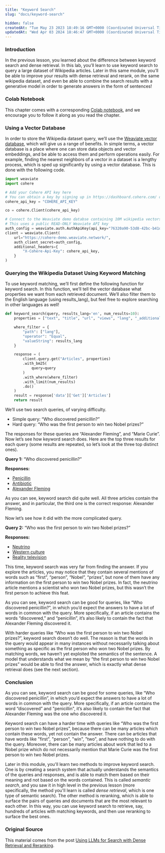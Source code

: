 ```yaml
---
title: "Keyword Search"
slug: "docs/keyword-search"

hidden: false
createdAt: "Tue May 23 2023 18:49:16 GMT+0000 (Coordinated Universal Time)"
updatedAt: "Wed Apr 03 2024 18:46:47 GMT+0000 (Coordinated Universal Time)"
---
```


### Introduction

In the previous lesson, you learned about the difference between keyword search and dense retrieval. In this lab, you’ll learn to use keyword search to query a large dataset of Wikipedia articles. Later in this same module, you’ll be able to improve your results with dense retrieval and rerank, on the same wikipedia dataset, and even be able to combine the search results with a generative model in order to generate answers in the form of sentences!

### Colab Notebook

This chapter comes with a corresponding [Colab notebook](https://colab.research.google.com/github/cohere-ai/notebooks/blob/main/notebooks/llmu/End_To_End_Wikipedia_Search.ipynb), and we encourage you to follow it along as you read the chapter.

### Using a Vector Database

In order to store the Wikipedia dataset query, we’ll use the [Weaviate vector database](https://weaviate.io/?ref=txt.cohere.com), which will give us a range of benefits. In simple terms, a vector database is a place where one can store data objects and vector embeddings, and be able to access them and perform operations easily. For example, finding the nearest neighbors of a vector in a dataset is a lengthy process, which is sped up significantly by using a vector database. This is done with the following code.

```python PYTHON
import weaviate
import cohere

# Add your Cohere API key here
# You can obtain a key by signing up in https://dashboard.cohere.com/ or /reference/key
cohere_api_key = "COHERE_API_KEY"

co = cohere.Client(cohere_api_key)

# Connect to the Weaviate demo databse containing 10M wikipedia vectors
# This uses a public READ-ONLY Weaviate API key
auth_config = weaviate.auth.AuthApiKey(api_key="76320a90-53d8-42bc-b41d-678647c6672e")
client = weaviate.Client(
    url="https://cohere-demo.weaviate.network/",
    auth_client_secret=auth_config,
    additional_headers={
        "X-Cohere-Api-Key": cohere_api_key,
    }
)
```

### Querying the Wikipedia Dataset Using Keyword Matching

To use keyword matching, we’ll first define the following function for keyword search. In this function, we’ll tell the vector database what properties we want from each retrieved document. We’ll also filter them to the English language (using results_lang), but feel free to explore searching in other languages as well!

```python PYTHON
def keyword_search(query, results_lang='en', num_results=10):
    properties = ["text", "title", "url", "views", "lang", "_additional {distance}"]

    where_filter = {
        "path": ["lang"],
        "operator": "Equal",
        "valueString": results_lang
    }

    response = (
        client.query.get("Articles", properties)
        .with_bm25(
            query=query
        )
        .with_where(where_filter)
        .with_limit(num_results)
        .do()
    )
    result = response['data']['Get']['Articles']
    return result
```

We’ll use two search queries, of varying difficulty.

- Simple query: “Who discovered penicillin?”
- Hard query: “Who was the first person to win two Nobel prizes?”

The responses for these queries are “Alexander Fleming”, and “Marie Curie”. Now let’s see how keyword search does. Here are the top three results for each query (some results are repeated, so let’s look at the three top distinct ones).

**Query 1:** “Who discovered penicillin?”

**Responses:**

- [Penicillin](https://en.wikipedia.org/wiki?curid=23312)
- [Antibiotic](https://en.wikipedia.org/wiki?curid=1805)
- [Alexander Fleming](https://en.wikipedia.org/wiki?curid=1937)

As you can see, keyword search did quite well. All three articles contain the answer, and in particular, the third one is the correct response: Alexander Fleming.

Now let’s see how it did with the more complicated query.

**Query 2:** “Who was the first person to win two Nobel prizes?”

**Responses:**

- [Neutrino](https://en.wikipedia.org/wiki?curid=21485)
- [Western culture](https://en.wikipedia.org/wiki?curid=21208262)
- [Reality television](https://en.wikipedia.org/wiki?curid=38539)

This time, keyword search was very far from finding the answer. If you explore the articles, you may notice that they contain several mentions of words such as “first”, “person”, “Nobel”, “prizes”, but none of them have any information on the first person to win two Nobel prizes. In fact, the neutrino article mentions a scientist who won two Nobel prizes, but this wasn’t the first person to achieve this feat.

As you can see, keyword search can be good for queries, like “Who discovered penicillin?”, in which you’d expect the answers to have a lot of words in common with the query. More specifically, if an article contains the words “discovered,” and “penicillin”, it’s also likely to contain the fact that Alexander Fleming discovered it.

With harder queries like “Who was the first person to win two Nobel prizes?”, keyword search doesn’t do well. The reason is that the words in the query would appear in many instances without necessarily talking about something as specific as the first person who won two Nobel prizes. By matching words, we haven’t yet exploited the semantics of the sentence. A model that understands what we mean by “the first person to win two Nobel prizes” would be able to find the answer, which is exactly what dense retrieval does (see the next section).

### Conclusion

As you can see, keyword search can be good for some queries, like “Who discovered penicillin”, in which you’d expect the answers to have a lot of words in common with the query. More specifically, if an article contains the word “discovered” and "penicillin", it’s also likely to contain the fact that Alexander Fleming was the one who discovered it.

Keyword search can have a harder time with queries like “Who was the first person to win two Nobel prizes”, because there can be many articles which contain these words, yet not contain the answer. There can be articles that have words like "first", "person", "win", "two", and have nothing to do with the query. Moreover, there can be many articles about work that led to a Nobel prize which do not necessarily mention that Marie Curie was the first person to win two Nobel prizes.

Later in this module, you'll learn two methods to improve keyword search. One is by creating a search system that actually understands the semantics of the queries and responses, and is able to match them based on their meaning and not based on the words contained. This is called _semantic search_, and you saw it in high level in the previous lesson (more specifically, the method you'll learn is called _dense retrieval_, which is one type of semantic search). The other method is reranking, which is able to surface the pairs of queries and documents that are the most relevant to each other. In this way, you can use keyword search to retrieve, say, hundreds of articles with matching keywords, and then use reranking to surface the best ones.

### Original Source

This material comes from the post [Using LLMs for Search with Dense Retrieval and Reranking](https://txt.cohere.com/using-llms-for-search/).
